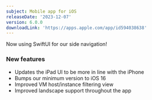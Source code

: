 ```yaml
---
subject: Mobile app for iOS
releaseDate: '2023-12-07'
version: 6.0.0
downloadLink: 'https://apps.apple.com/app/id594038638'
---
```


Now using SwiftUI for our side navigation!

### New features

* Updates the iPad UI to be more in line with the iPhone
* Bumps our minimum version to iOS 16
* Improved VM host/instance filtering view
* Improved landscape support throughout the app
